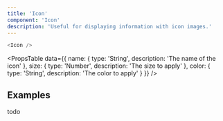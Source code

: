 ```yaml
---
title: 'Icon'
component: 'Icon'
description: 'Useful for displaying information with icon images.'
---
```


```js live
<Icon />
```

<PropsTable
  data={{
    name: {
      type: 'String',
      description: 'The name of the icon'
    },
    size: {
      type: 'Number',
      description: 'The size to apply'
    },
    color: {
      type: 'String',
      description: 'The color to apply'
    }
  }}
/>

## Examples

todo
